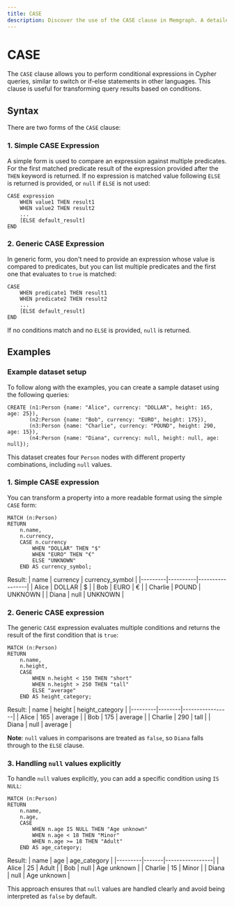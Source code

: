 ```yaml
---
title: CASE
description: Discover the use of the CASE clause in Memgraph. A detailed guide to harness the full potential of CASE in your graph use case.
---
```



# CASE

The `CASE` clause allows you to perform conditional expressions in Cypher queries,
similar to switch or if-else statements in other languages. This clause is
useful for transforming query results based on conditions.

## Syntax

There are two forms of the `CASE` clause:

### 1. Simple CASE Expression

A simple form is used to compare an expression against multiple
predicates. For the first matched predicate result of the expression provided
after the `THEN` keyword is returned. If no expression is matched value
following `ELSE` is returned is provided, or `null` if `ELSE` is not used:

```cypher
CASE expression
    WHEN value1 THEN result1
    WHEN value2 THEN result2
    ...
    [ELSE default_result]
END
```

### 2. Generic CASE Expression

In generic form, you don't need to provide an expression whose value is compared
to predicates, but you can list multiple predicates and the first one that
evaluates to `true` is matched:

```cypher
CASE
    WHEN predicate1 THEN result1
    WHEN predicate2 THEN result2
    ...
    [ELSE default_result]
END
```

If no conditions match and no `ELSE` is provided, `null` is returned.

## Examples

### Example dataset setup

To follow along with the examples, you can create a sample dataset using the
following queries:

```cypher
CREATE (n1:Person {name: "Alice", currency: "DOLLAR", height: 165, age: 25}),
       (n2:Person {name: "Bob", currency: "EURO", height: 175}),
       (n3:Person {name: "Charlie", currency: "POUND", height: 290, age: 15}),
       (n4:Person {name: "Diana", currency: null, height: null, age: null});
```

This dataset creates four `Person` nodes with different property combinations,
including `null` values.


### 1. Simple CASE expression

You can transform a property into a more readable format using the simple `CASE`
form:

```cypher
MATCH (n:Person)
RETURN
    n.name,
    n.currency,
    CASE n.currency
        WHEN "DOLLAR" THEN "$"
        WHEN "EURO" THEN "€"
        ELSE "UNKNOWN"
    END AS currency_symbol;
```

Result:
| name    | currency | currency_symbol |
|---------|----------|-----------------|
| Alice   | DOLLAR   | $               |
| Bob     | EURO     | €               |
| Charlie | POUND    | UNKNOWN         |
| Diana   | null     | UNKNOWN         |


### 2. Generic CASE expression

The generic `CASE` expression evaluates multiple conditions and returns the
result of the first condition that is `true`:

```cypher
MATCH (n:Person)
RETURN
    n.name,
    n.height,
    CASE
        WHEN n.height < 150 THEN "short"
        WHEN n.height > 250 THEN "tall"
        ELSE "average"
    END AS height_category;
```

Result:
| name    | height | height_category |
|---------|--------|-----------------|
| Alice   | 165    | average         |
| Bob     | 175    | average         |
| Charlie | 290    | tall            |
| Diana   | null   | average         |


**Note**: `null` values in comparisons are treated as `false`, so `Diana` falls
through to the `ELSE` clause.

### 3. Handling `null` values explicitly

To handle `null` values explicitly, you can add a specific condition using `IS
NULL`:

```cypher
MATCH (n:Person)
RETURN
    n.name,
    n.age,
    CASE
        WHEN n.age IS NULL THEN "Age unknown"
        WHEN n.age < 18 THEN "Minor"
        WHEN n.age >= 18 THEN "Adult"
    END AS age_category;
```

Result:
| name    | age   | age_category    |
|---------|-------|-----------------|
| Alice   | 25    | Adult           |
| Bob     | null  | Age unknown     |
| Charlie | 15    | Minor           |
| Diana   | null  | Age unknown     |


This approach ensures that `null` values are handled clearly and avoid being
interpreted as `false` by default.
